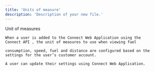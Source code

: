 ```yaml
---
title: 'Units of measure'
description: 'Description of your new file.'
---
```


Unit of
measures

```
When a user is added to the Connect Web Application using the
Connect API , the unit of measures to use when viewing fuel
```

```
consumption, speed, fuel and distance are configured based on the
settings for the user’s customer account.
```
```
A user can update their settings using Connect Web Application.
```